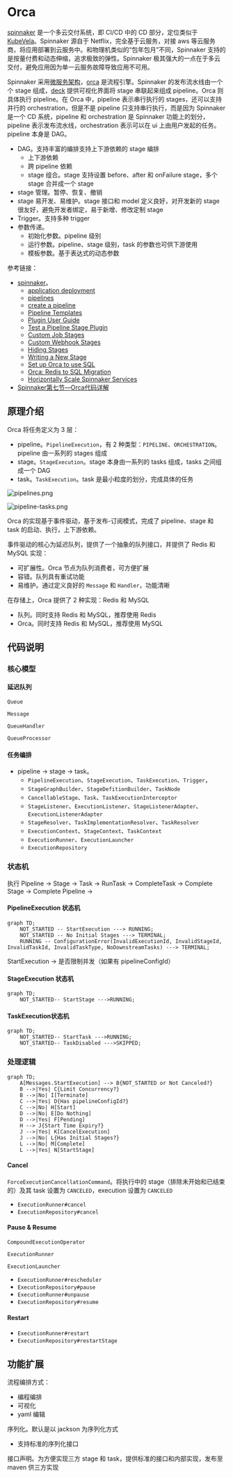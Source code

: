 # Orca

[spinnaker](https://spinnaker.io/) 是一个多云交付系统，即 CI/CD 中的 CD 部分，定位类似于 [KubeVela](https://kubevela.io/zh/)。Spinnaker 源自于 Netflix，完全基于云服务，对接 aws 等云服务商，将应用部署到云服务中。和物理机类似的“包年包月”不同，Spinnaker 支持的是按量付费和动态伸缩，追求极致的弹性。Spinnaker 极其强大的一点在于多云交付，避免应用因为单一云服务故障导致应用不可用。

Spinnaker 采用[微服务架构](https://spinnaker.io/docs/reference/architecture/microservices-overview/)，[orca](https://github.com/spinnaker/orca) 是流程引擎。Spinnaker 的发布流水线由一个个 stage 组成，[deck](https://github.com/spinnaker/deck) 提供可视化界面将 stage 串联起来组成 pipeline。Orca 则具体执行 pipeline。在 Orca 中，pipeline 表示串行执行的 stages，还可以支持并行的 orchestration，但是不是 pipeline 只支持串行执行，而是因为 Spinnaker 是一个 CD 系统，pipeline 和 orchestration 是 Spinnaker 功能上的划分，pipeline 表示发布流水线，orchestration 表示可以在 ui 上由用户发起的任务。pipeline 本身是 DAG。

* DAG。支持丰富的编排支持上下游依赖的 stage 编排
  * 上下游依赖
  * 跨 pipeline 依赖
  * stage 组合。stage 支持设置 before、after 和 onFailure stage，多个 stage 合并成一个 stage
* stage 管理。暂停、恢复、撤销
* stage 易开发、易维护。stage 接口和 model 定义良好，对开发新的 stage 很友好，避免开发者绑定，易于新增、修改定制 stage
* Trigger。支持多种 trigger
* 参数传递。
  * 初始化参数。pipeline 级别
  * 运行参数。pipeline、stage 级别，task 的参数也可供下游使用
  * 模板参数。基于表达式的动态参数

参考链接：

* [spinnaker](https://spinnaker.io/)。
  * [application deployment](https://spinnaker.io/docs/concepts/#application-deployment)
  * [pipelines](https://spinnaker.io/docs/concepts/pipelines/)
  * [create a pipeline](https://spinnaker.io/docs/guides/user/pipeline/managing-pipelines/#create-a-pipeline)
  * [Pipeline Templates](https://spinnaker.io/docs/reference/pipeline/templates/)
  * [Plugin User Guide](https://spinnaker.io/docs/guides/user/plugins-users/)
  * [Test a Pipeline Stage Plugin](https://spinnaker.io/docs/guides/developer/plugin-creator/testing/plugin-deck-test/)
  * [Custom Job Stages](https://spinnaker.io/docs/guides/operator/custom-job-stages/)
  * [Custom Webhook Stages](https://spinnaker.io/docs/guides/operator/custom-webhook-stages/)
  * [Hiding Stages](https://spinnaker.io/docs/guides/operator/hiding-stages/)
  * [Writing a New Stage](https://spinnaker.io/docs/guides/developer/extending/new-stage/)
  * [Set up Orca to use SQL](https://spinnaker.io/docs/setup/productionize/persistence/orca-sql/)
  * [Orca: Redis to SQL Migration](https://spinnaker.io/docs/guides/operator/orca-redis-to-sql/)
  * [Horizontally Scale Spinnaker Services](https://spinnaker.io/docs/setup/productionize/scaling/horizontal-scaling/)
* [Spinnaker第七节—Orca代码详解](https://blog.csdn.net/yejingtao703/article/details/104246126)

## 原理介绍

Orca 将任务定义为 3 层：

* pipeline。`PipelineExecution`，有 2 种类型：`PIPELINE`、`ORCHESTRATION`。pipeline 由一系列的 stages 组成
* stage。`StageExecution`。stage 本身由一系列的 tasks 组成，tasks 之间组成一个 DAG
* task。`TaskExecution`。task 是最小粒度的划分，完成具体的任务

![pipelines.png](./images/orca/pipelines.png)

![pipeline-tasks.png](./images/orca/pipeline-tasks.png)

Orca 的实现基于事件驱动，基于发布-订阅模式，完成了 pipeline、stage 和 task 的启动、执行，上下游依赖。

事件驱动的核心为延迟队列，提供了一个抽象的队列接口，并提供了 Redis 和 MySQL 实现：

* 可扩展性。Orca 节点为队列消费者，可方便扩展
* 容错。队列具有重试功能
* 易维护。通过定义良好的 `Message` 和 `Handler`，功能清晰

在存储上，Orca 提供了 2 种实现：Redis 和 MySQL

* 队列。同时支持 Redis 和 MySQL，推荐使用 Redis
* Orca。同时支持 Redis 和 MySQL，推荐使用 MySQL

## 代码说明

### 核心模型

#### 延迟队列

`Queue`

`Message`

`QueueHandler`

`QueueProcessor`

#### 任务编排

* pipeline -> stage -> task。
  * `PipelineExecution`、`StageExecution`、`TaskExecution`、`Trigger`，
  * `StageGraphBuilder`、`StageDefitionBuilder`、`TaskNode`
  * `CancellableStage`、`Task`、`TaskExecutionInterceptor`
  * `StageListener`、`ExecutionListener`、`StageListenerAdapter`、`ExecutionListenerAdapter`
  * `StageResolver`、`TaskImplementationResolver`、`TaskResolver`
  * `ExecutionContext`、`StageContext`、`TaskContext`
  * `ExecutionRunner`、`ExecutionLauncher`
  * `ExecutionRepository`

### 状态机

执行 Pipeline -> Stage -> Task -> RunTask -> CompleteTask -> Complete Stage -> Complete Pipeline -> 

#### PipelineExecution 状态机



```mermaid
graph TD;
    NOT_STARTED -- StartExecution ---> RUNNING;
    NOT_STARTED -- No Initial Stages ---> TERMINAL;
    RUNNING -- ConfigurationError(InvalidExecutionId, InvalidStageId, InvalidTaskId, InvalidTaskType, NoDownstreamTasks) ---> TERMINAL;
```

StartExecution -> 是否限制并发（如果有 pipelineConfigId）



#### StageExecution 状态机



```mermaid
graph TD;
    NOT_STARTED-- StartStage --->RUNNING;
```





#### TaskExecution状态机



```mermaid
graph TD;
    NOT_STARTED-- StartTask --->RUNNING;
    NOT_STARTED-- TaskDisabled --->SKIPPED;
```



### 处理逻辑

```mermaid
graph TD;
    A[Messages.StartExecution] --> B{NOT_STARTED or Not Canceled?}
    B -->|Yes| C{Limit Concurrency?}
    B -->|No| I[Terminate]
    C -->|Yes| D{Has pipelineConfigId?}
    C -->|No| H[Start]
    D -->|No| E[Do Nothing]
    D -->|Yes| F[Pending]
    H --> J{Start Time Expiry?}
    J -->|Yes| K[CancelExecution]
    J -->|No| L{Has Initial Stages?}
    L -->|No| M[Complete]
    L -->|Yes| N[StartStage]
```



#### Cancel

`ForceExecutionCancellationCommand`。将执行中的 stage（排除未开始和已结束的）及其 task 设置为 `CANCELED`，execution 设置为 `CANCELED`

* `ExecutionRunner#cancel`
* `ExecutionRepository#cancel`

#### Pause & Resume

`CompoundExecutionOperator`

`ExecutionRunner`

`ExecutionLauncher`

* `ExecutionRunner#rescheduler`
* `ExecutionRepository#pause`
* `ExecutionRunner#unpause`
* `ExecutionRepository#resume`



#### Restart

* `ExecutionRunner#restart`
* `ExecutionRepository#restartStage`



## 功能扩展

流程编排方式：

* 编程编排
* 可视化
* yaml 编辑

序列化。默认是以 jackson 为序列化方式

* 支持标准的序列化接口

接口声明。为方便实现三方 stage 和 task，提供标准的接口和内部实现，发布至 maven 供三方实现



